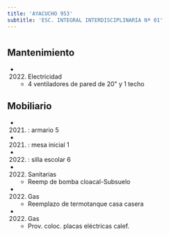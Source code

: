 ```yaml
---
title: 'AYACUCHO 953'
subtitle: 'ESC. INTEGRAL INTERDISCIPLINARIA Nª 01'
---
```


#


## Mantenimiento

*  (2022) Electricidad 
    + 4 ventiladores de pared de 20" y 1 techo


## Mobiliario

*  (2021) : armario 5 

*  (2021) : mesa inicial 1 

*  (2022) : silla escolar 6 




*  (2022) Sanitarias 
    + Reemp de bomba cloacal-Subsuelo

*  (2022) Gas 
    + Reemplazo de termotanque casa casera

*  (2022) Gas 
    + Prov. coloc. placas eléctricas calef.



